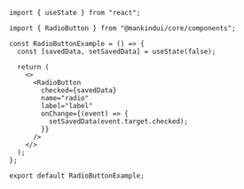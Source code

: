 ```tsx
import { useState } from "react";

import { RadioButton } from "@mankindui/core/components";

const RadioButtonExample = () => {
  const [savedData, setSavedData] = useState(false);

  return (
    <>
      <RadioButton
        checked={savedData}
        name="radio"
        label="label"
        onChange={(event) => {
          setSavedData(event.target.checked);
        }}
      />
    </>
  );
};

export default RadioButtonExample;
```
